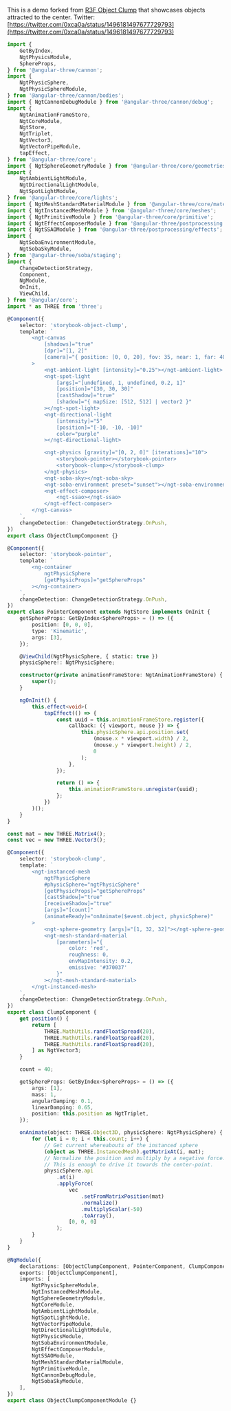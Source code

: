 This is a demo forked from [R3F Object Clump](https://codesandbox.io/s/object-clump-forked-5r6bv5?file=/src/App.js) that showcases objects attracted to the center. Twitter: [https://twitter.com/0xca0a/status/1496181497677729793](https://twitter.com/0xca0a/status/1496181497677729793)

```ts
import {
    GetByIndex,
    NgtPhysicsModule,
    SphereProps,
} from '@angular-three/cannon';
import {
    NgtPhysicSphere,
    NgtPhysicSphereModule,
} from '@angular-three/cannon/bodies';
import { NgtCannonDebugModule } from '@angular-three/cannon/debug';
import {
    NgtAnimationFrameStore,
    NgtCoreModule,
    NgtStore,
    NgtTriplet,
    NgtVector3,
    NgtVectorPipeModule,
    tapEffect,
} from '@angular-three/core';
import { NgtSphereGeometryModule } from '@angular-three/core/geometries';
import {
    NgtAmbientLightModule,
    NgtDirectionalLightModule,
    NgtSpotLightModule,
} from '@angular-three/core/lights';
import { NgtMeshStandardMaterialModule } from '@angular-three/core/materials';
import { NgtInstancedMeshModule } from '@angular-three/core/meshes';
import { NgtPrimitiveModule } from '@angular-three/core/primitive';
import { NgtEffectComposerModule } from '@angular-three/postprocessing';
import { NgtSSAOModule } from '@angular-three/postprocessing/effects';
import {
    NgtSobaEnvironmentModule,
    NgtSobaSkyModule,
} from '@angular-three/soba/staging';
import {
    ChangeDetectionStrategy,
    Component,
    NgModule,
    OnInit,
    ViewChild,
} from '@angular/core';
import * as THREE from 'three';

@Component({
    selector: 'storybook-object-clump',
    template: `
        <ngt-canvas
            [shadows]="true"
            [dpr]="[1, 2]"
            [camera]="{ position: [0, 0, 20], fov: 35, near: 1, far: 40 }"
        >
            <ngt-ambient-light [intensity]="0.25"></ngt-ambient-light>
            <ngt-spot-light
                [args]="[undefined, 1, undefined, 0.2, 1]"
                [position]="[30, 30, 30]"
                [castShadow]="true"
                [shadow]="{ mapSize: [512, 512] | vector2 }"
            ></ngt-spot-light>
            <ngt-directional-light
                [intensity]="5"
                [position]="[-10, -10, -10]"
                color="purple"
            ></ngt-directional-light>

            <ngt-physics [gravity]="[0, 2, 0]" [iterations]="10">
                <storybook-pointer></storybook-pointer>
                <storybook-clump></storybook-clump>
            </ngt-physics>
            <ngt-soba-sky></ngt-soba-sky>
            <ngt-soba-environment preset="sunset"></ngt-soba-environment>
            <ngt-effect-composer>
                <ngt-ssao></ngt-ssao>
            </ngt-effect-composer>
        </ngt-canvas>
    `,
    changeDetection: ChangeDetectionStrategy.OnPush,
})
export class ObjectClumpComponent {}

@Component({
    selector: 'storybook-pointer',
    template: `
        <ng-container
            ngtPhysicSphere
            [getPhysicProps]="getSphereProps"
        ></ng-container>
    `,
    changeDetection: ChangeDetectionStrategy.OnPush,
})
export class PointerComponent extends NgtStore implements OnInit {
    getSphereProps: GetByIndex<SphereProps> = () => ({
        position: [0, 0, 0],
        type: 'Kinematic',
        args: [3],
    });

    @ViewChild(NgtPhysicSphere, { static: true })
    physicSphere!: NgtPhysicSphere;

    constructor(private animationFrameStore: NgtAnimationFrameStore) {
        super();
    }

    ngOnInit() {
        this.effect<void>(
            tapEffect(() => {
                const uuid = this.animationFrameStore.register({
                    callback: ({ viewport, mouse }) => {
                        this.physicSphere.api.position.set(
                            (mouse.x * viewport.width) / 2,
                            (mouse.y * viewport.height) / 2,
                            0
                        );
                    },
                });

                return () => {
                    this.animationFrameStore.unregister(uuid);
                };
            })
        )();
    }
}

const mat = new THREE.Matrix4();
const vec = new THREE.Vector3();

@Component({
    selector: 'storybook-clump',
    template: `
        <ngt-instanced-mesh
            ngtPhysicSphere
            #physicSphere="ngtPhysicSphere"
            [getPhysicProps]="getSphereProps"
            [castShadow]="true"
            [receiveShadow]="true"
            [args]="[count]"
            (animateReady)="onAnimate($event.object, physicSphere)"
        >
            <ngt-sphere-geometry [args]="[1, 32, 32]"></ngt-sphere-geometry>
            <ngt-mesh-standard-material
                [parameters]="{
                    color: 'red',
                    roughness: 0,
                    envMapIntensity: 0.2,
                    emissive: '#370037'
                }"
            ></ngt-mesh-standard-material>
        </ngt-instanced-mesh>
    `,
    changeDetection: ChangeDetectionStrategy.OnPush,
})
export class ClumpComponent {
    get position() {
        return [
            THREE.MathUtils.randFloatSpread(20),
            THREE.MathUtils.randFloatSpread(20),
            THREE.MathUtils.randFloatSpread(20),
        ] as NgtVector3;
    }

    count = 40;

    getSphereProps: GetByIndex<SphereProps> = () => ({
        args: [1],
        mass: 1,
        angularDamping: 0.1,
        linearDamping: 0.65,
        position: this.position as NgtTriplet,
    });

    onAnimate(object: THREE.Object3D, physicSphere: NgtPhysicSphere) {
        for (let i = 0; i < this.count; i++) {
            // Get current whereabouts of the instanced sphere
            (object as THREE.InstancedMesh).getMatrixAt(i, mat);
            // Normalize the position and multiply by a negative force.
            // This is enough to drive it towards the center-point.
            physicSphere.api
                .at(i)
                .applyForce(
                    vec
                        .setFromMatrixPosition(mat)
                        .normalize()
                        .multiplyScalar(-50)
                        .toArray(),
                    [0, 0, 0]
                );
        }
    }
}

@NgModule({
    declarations: [ObjectClumpComponent, PointerComponent, ClumpComponent],
    exports: [ObjectClumpComponent],
    imports: [
        NgtPhysicSphereModule,
        NgtInstancedMeshModule,
        NgtSphereGeometryModule,
        NgtCoreModule,
        NgtAmbientLightModule,
        NgtSpotLightModule,
        NgtVectorPipeModule,
        NgtDirectionalLightModule,
        NgtPhysicsModule,
        NgtSobaEnvironmentModule,
        NgtEffectComposerModule,
        NgtSSAOModule,
        NgtMeshStandardMaterialModule,
        NgtPrimitiveModule,
        NgtCannonDebugModule,
        NgtSobaSkyModule,
    ],
})
export class ObjectClumpComponentModule {}
```
